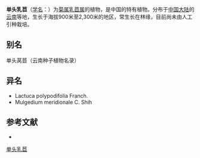{{Speciesbox
| name = 单头乳苣
| status = 
| status_system = 
| image =
| genus = Mulgedium
| species = monocephalum
| authority = (Chang) Shih in Act.
}}

'''单头乳苣'''（[[学名|学名]]：{{lang|la|''Mulgedium monocephalum''}}）为[[菊属|菊属]][[乳苣属|乳苣属]]的植物，是中国的特有植物。分布于[[中国大陆|中国大陆]]的[[云南|云南]]等地，生长于海拔900米至2,300米的地区，常生长在林缘，目前尚未由人工引种栽培。

== 别名 ==
单头莴苣（云南种子植物名录）

== 异名 ==
* Lactuca polypodifolia Franch.
* Mulgedium meridionale C. Shih

== 参考文献 ==
<div class="references-small">
* {{cite web| url =http://www.bioinfo.cn/db05/KmzwSpecies.php?action=view&id=5087| title =单头乳苣| work =《中国高等植物数据库全库》| publisher =中国科学院微生物研究所| author =昆明植物研究所| accessdate =2009-02-25| deadurl =yes| archiveurl =https://web.archive.org/web/20160305040319/http://www.bioinfo.cn/db05/KmzwSpecies.php?action=view&id=5087| archivedate =2016-03-05}}
</div>
{{Taxonbar|from=Q10906233}}

[[Category:乳苣属|单头乳苣]]


{{植物小作品}}